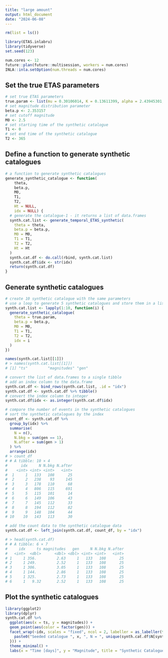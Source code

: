 ```yaml
---
title: "large amount"
output: html_document
date: "2024-06-08"
---
```


```r
rm(list = ls())
```


```r
library(ETAS.inlabru)
library(tidyverse)
set.seed(123)
```

```r
num.cores <- 12
future::plan(future::multisession, workers = num.cores)
INLA::inla.setOption(num.threads = num.cores)
```

## Set the true ETAS parameters
```r
# set true ETAS parameters
true.param <- list(mu = 0.30106014, K = 0.13611399, alpha = 2.43945301, c = 0.07098607, p = 1.17838741)
# set magnitude distribution parameter
beta.p <- 2.353157
# set cutoff magnitude
M0 <- 2.5
# set starting time of the synthetic catalogue
T1 <- 0
# set end time of the synthetic catalogue
T2 <- 365
```

## Define a function to generate synthetic catalogues

```r
# a function to generate synthetic catalogues
generate_synthetic_catalogue <- function(
    theta,
    beta.p,
    M0,
    T1,
    T2,
    Ht = NULL,
    idx = NULL) {
  # generate the catalogue-1 - it returns a list of data.frames
  synth.cat.list <- generate_temporal_ETAS_synthetic(
    theta = theta,
    beta.p = beta.p,
    M0 = M0,
    T1 = T1,
    T2 = T2,
    Ht = Ht
  )
  synth.cat.df <- do.call(rbind, synth.cat.list)
  synth.cat.df$idx <- str(idx)
  return(synth.cat.df)
}
```


## Generate synthetic catalogues

```r
# create 10 synthetic catalogue with the same parameters
# use a loop to generate 5 synthetic catalogues and store them in a list
synth.cat.list <- lapply(1:10, function(i) {
  generate_synthetic_catalogue(
    theta = true.param,
    beta.p = beta.p,
    M0 = M0,
    T1 = T1,
    T2 = T2,
    idx = i
  )
})
```


```r
names(synth.cat.list[[1]])
# > names(synth.cat.list[[1]])
# [1] "ts"         "magnitudes" "gen"
```


```r
# convert the list of data.frames to a single tibble
# add an index column to the data.frame
synth.cat.df <- bind_rows(synth.cat.list, .id = "idx")
synth.cat.df <- synth.cat.df %>% tibble()
# convert the index column to integer
synth.cat.df$idx <- as.integer(synth.cat.df$idx)

# compare the number of events in the synthetic catalogues
# sort the synthetic catalogues by the index
count_df <- synth.cat.df %>%
  group_by(idx) %>%
  summarise(
    N = n(),
    N.bkg = sum(gen == 1),
    N.after = sum(gen > 1)
  ) %>%
  arrange(idx)
# > count_df
# # A tibble: 10 × 4
#      idx     N N.bkg N.after
#    <int> <int> <int>   <int>
#  1     1   133   108      25
#  2     2   238    93     145
#  3     3   178   110      68
#  4     4   806   115     691
#  5     5   115   101      14
#  6     6   149   106      43
#  7     7   145   112      33
#  8     8   194   112      82
#  9     9   148   104      44
# 10    10   143   113      30

# add the count data to the synthetic catalogue data
synth.cat.df <- left_join(synth.cat.df, count_df, by = "idx")

# > head(synth.cat.df)
# # A tibble: 6 × 7
#     idx     ts magnitudes   gen     N N.bkg N.after
#   <int>  <dbl>      <dbl> <dbl> <int> <int>   <int>
# 1     1 356.         2.63     1   133   108      25
# 2     1 249.         2.52     1   133   108      25
# 3     1 306.         3.05     1   133   108      25
# 4     1 144.         2.86     1   133   108      25
# 5     1 325.         2.73     1   133   108      25
# 6     1   9.32       2.52     1   133   108      25

```

## Plot the synthetic catalogues

```r
library(ggplot2)
library(dplyr)
synth.cat.df %>%
  ggplot(aes(x = ts, y = magnitudes)) +
  geom_point(aes(color = factor(gen))) +
  facet_wrap(~idx, scales = "fixed", ncol = 2, labeller = as_labeller(function(x) {
    paste0("Seeded catalogue ", x, ", N = ", unique(synth.cat.df$N[synth.cat.df$idx == x]), ", N.bkg = ", unique(synth.cat.df$N.bkg[synth.cat.df$idx == x]), ", N.after = ", unique(synth.cat.df$N.after[synth.cat.df$idx == x]))
  })) + 
  theme_minimal() + 
  labs(x = "Time [days]", y = "Magnitude", title = "Synthetic Catalogues with Event Counts")

```